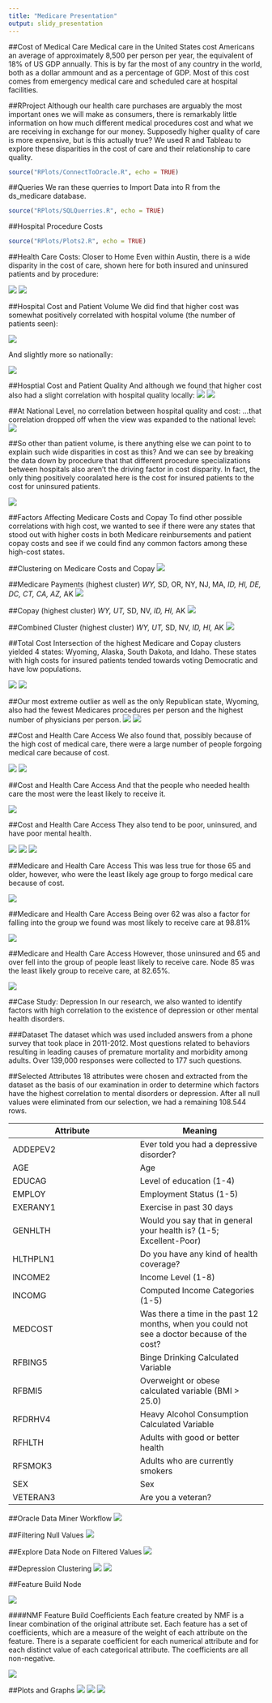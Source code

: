 ```yaml
---
title: "Medicare Presentation"
output: slidy_presentation
---
```

##Cost of Medical Care
Medical care in the United States cost Americans an average of approximately 8,500 per person per year, the equivalent of 18% of US GDP annually.  This is by far the most of any country in the world, both as a dollar ammount and as a percentage of GDP.  Most of this cost comes from emergency medical care and scheduled care at hospital facilities.

##RProject
Although our health care purchases are arguably the most important ones we will make as consumers, there is remarkably little information on how much different medical procedures cost and what we are receiving in exchange for our money.  Supposedly higher quality of care is more expensive, but is this actually true?  We used R and Tableau to explore these disparities in the cost of care and their relationship to care quality.

```r
source("RPlots/ConnectToOracle.R", echo = TRUE)
```

##Queries 
We ran these querries to Import Data into R from the ds_medicare database.
```r
source("RPlots/SQLQuerries.R", echo = TRUE)
```

##Hospital Procedure Costs
```r
source("RPlots/Plots2.R", echo = TRUE)
```

##Health Care Costs: Closer to Home
Even within Austin, there is a wide disparity in the cost of care, shown here for both insured and uninsured patients and by procedure:

![](Screenshots/Inpatient-Insured.jpg)
![](Screenshots/Inpatient-Uninsured.jpg)

##Hospital Cost and Patient Volume
We did find that higher cost was somewhat positively correlated with hospital volume (the number of patients seen):

![](Screenshots/VolumeAndCost.jpg)

And slightly more so nationally:

![](Screenshots/VolumeVSCostTexas.jpg)

##Hosptial Cost and Patient Quality
And although we found that higher cost also had a slight correlation with hospital quality locally:
![](Screenshots/AustinCopayRating.jpg)
![](Screenshots/TotalInsuredVSQuality.jpg)

##At National Level, no correlation between hospital quality and cost:
...that correlation dropped off when the view was expanded to the national level:
![](Screenshots/TotalInsuredVSQualityNational.jpg)

##So other than patient volume, is there anything else we can point to to explain such wide disparities in cost as this?
And we can see by breaking the data down by procedure that that different procedure specializations between hospitals also aren't the driving factor in cost disparity.  In fact, the only thing positively cooralated here is the cost for insured patients to the cost for uninsured patients.

![](Screenshots/UninsuredVSInsured.jpg)


##Factors Affecting Medicare Costs and Copay
To find other possible correlations with high cost, we wanted to see if there were any states that stood out with higher costs in both Medicare reinbursements and patient copay costs and see if we could find any common factors among these high-cost states.

##Clustering on Medicare Costs and Copay
![](img/Pics/clusters.png)  

##Medicare Payments (highest cluster)
*WY, *SD, OR, NY, NJ, MA, *ID, HI, DE, DC, CT, CA, AZ, *AK
![](img/Pics/Medicarecost.png)

##Copay (highest cluster)
*WY, UT, *SD, NV, *ID, HI, *AK
![](img/Pics/Copaycost.png)

##Combined Cluster (highest cluster)
*WY, UT, *SD, NV, *ID, HI, *AK
![](img/Pics/combinedcluster.png)

##Total Cost
Intersection of the highest Medicare and Copay clusters yielded 4 states: Wyoming, Alaska, South Dakota, and Idaho.  These states with high costs for insured patients tended towards voting Democratic and have low populations. 

![](Screenshots/Population.jpg)
![](img/pics/pres.png)

##Our most extreme outlier as well as the only Republican state, Wyoming, also had the fewest Medicares procedures per person and the highest number of physicians per person.
![](Screenshots/procedures:population.png)
![](Screenshots/drs:person.png)

##Cost and Health Care Access
We also found that, possibly because of the high cost of medical care, there were a large number of people forgoing medical care because of cost.

![](Screenshots/ForgoCare2.jpg)
![](Screenshots/ForgoCare.jpg)

##Cost and Health Care Access
And that the people who needed health care the most were the least likely to receive it.

![](Screenshots/ForgoHealth.jpg)

##Cost and Health Care Access
They also tend to be poor, uninsured, and have poor mental health.

![](Screenshots/ForgoIncome.jpg)
![](Screenshots/ForgoInsured.jpg)
![](Screenshots/ForgoMental.jpg)

##Medicare and Health Care Access
This was less true for those 65 and older, however, who were the least likely age group to forgo medical care because of cost. 

![](Screenshots/ForgoAge.jpg)

##Medicare and Health Care Access
Being over 62 was also a factor for falling into the group we found was most likely to receive care at 98.81%

![](Screenshots/MostLikely.png)

##Medicare and Health Care Access
However, those uninsured and 65 and over fell into the group of people least likely to receive care.
Node 85 was the least likely group to receive care, at 82.65%.

![](Screenshots/LeastLikely.png)

##Case Study: Depression
In our research, we also wanted to identify factors with high correlation to the existence of depression or other mental health disorders.

###Dataset
The dataset which was used included answers from a phone survey that took place in 2011-2012. Most questions related to behaviors resulting in leading causes of premature mortality and morbidity among adults. Over 139,000 responses were collected to 177 such questions. 

##Selected Attributes
18 attributes were chosen and extracted from the dataset as the basis of our examination in order to determine which factors have the highest correlation to mental disorders or depression. After all null values were eliminated from our selection, we had a remaining 108.544 rows.

| Attribute  | Meaning |
| ------------- | ------------- |
| ADDEPEV2  | Ever told you had a depressive disorder?  |
| AGE  | Age  |
| EDUCAG  | Level of education (1-4)  |
| EMPLOY  | Employment Status (1-5)  |
| EXERANY1  | Exercise in past 30 days |
| GENHLTH  | Would you say that in general your health is? (1-5; Excellent-Poor)  |
| HLTHPLN1  | Do you have any kind of health coverage?  |
| INCOME2  | Income Level (1-8) |
| INCOMG  | Computed Income Categories (1-5) |
| MEDCOST  | Was there a time in the past 12 months, when you could not see a doctor because of the cost?  |
| RFBING5  | Binge Drinking Calculated Variable  |
| RFBMI5  | Overweight or obese calculated variable (BMI > 25.0)  |
| RFDRHV4  | Heavy Alcohol Consumption Calculated Variable  |
| RFHLTH  | Adults with good or better health  |
| RFSMOK3  | Adults who are currently smokers  |
| SEX  | Sex  |
| VETERAN3  | Are you a veteran? |

##Oracle Data Miner Workflow
![](img/dataMinerWorkflow.png)

##Filtering Null Values
![](img/depFilterNull.png)

##Explore Data Node on Filtered Values
![](img/depFilteredExploreData.png)

##Depression Clustering
![](img/depClusterBuild.png)
![](img/depClusterInputs.png)

##Feature Build Node

![](img/depFeatureBuild.png)

####NMF Feature Build Coefficients
Each feature created by NMF is a linear combination of the original attribute set. Each 
feature has a set of coefficients, which are a measure of the weight of each attribute on 
the feature. There is a separate coefficient for each numerical attribute and for each 
distinct value of each categorical attribute. The coefficients are all non-negative.

![](img/depFeatureResultsNMF.png)

##Plots and Graphs
![](img/extendedDepression.jpg)
![](img/ageEducationSex.jpg)
![](img/veteransSmokersBMI.jpg)
